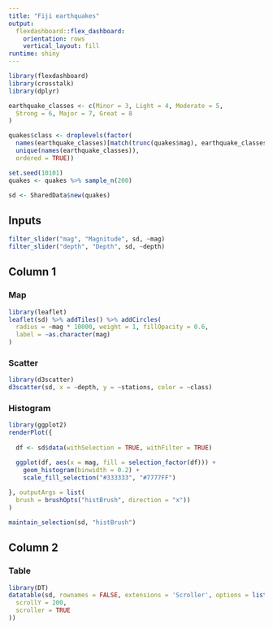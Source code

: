 ```yaml
---
title: "Fiji earthquakes"
output: 
  flexdashboard::flex_dashboard:
    orientation: rows
    vertical_layout: fill
runtime: shiny
---
```


```r
library(flexdashboard)
library(crosstalk)
library(dplyr)

earthquake_classes <- c(Minor = 3, Light = 4, Moderate = 5,
  Strong = 6, Major = 7, Great = 8
)

quakes$class <- droplevels(factor(
  names(earthquake_classes)[match(trunc(quakes$mag), earthquake_classes)],
  unique(names(earthquake_classes)),
  ordered = TRUE))

set.seed(10101)
quakes <- quakes %>% sample_n(200)

sd <- SharedData$new(quakes)
```

Inputs {.sidebar}
-----------------------------------------------------------------------

```r
filter_slider("mag", "Magnitude", sd, ~mag)
filter_slider("depth", "Depth", sd, ~depth)
```

Column 1
-----------------------------------------------------------------------

### Map

```r
library(leaflet)
leaflet(sd) %>% addTiles() %>% addCircles(
  radius = ~mag * 10000, weight = 1, fillOpacity = 0.6,
  label = ~as.character(mag)
)
```

### Scatter

```r
library(d3scatter)
d3scatter(sd, x = ~depth, y = ~stations, color = ~class)
```

### Histogram

```r
library(ggplot2)
renderPlot({
  
  df <- sd$data(withSelection = TRUE, withFilter = TRUE)

  ggplot(df, aes(x = mag, fill = selection_factor(df))) +
    geom_histogram(binwidth = 0.2) +
    scale_fill_selection("#333333", "#7777FF")
  
}, outputArgs = list(
  brush = brushOpts("histBrush", direction = "x"))
)

maintain_selection(sd, "histBrush")
```

Column 2
-----------------------------------------------------------------------

### Table

```r
library(DT)
datatable(sd, rownames = FALSE, extensions = 'Scroller', options = list(
  scrollY = 200,
  scroller = TRUE
))
```
